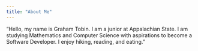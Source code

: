 ```yaml
---
title: "About Me"
---
```


"Hello, my name is Graham Tobin. I am a junior at Appalachian State. I am studying Mathematics and Computer Science with aspirations to become a Software Developer. I enjoy hiking, reading, and eating."